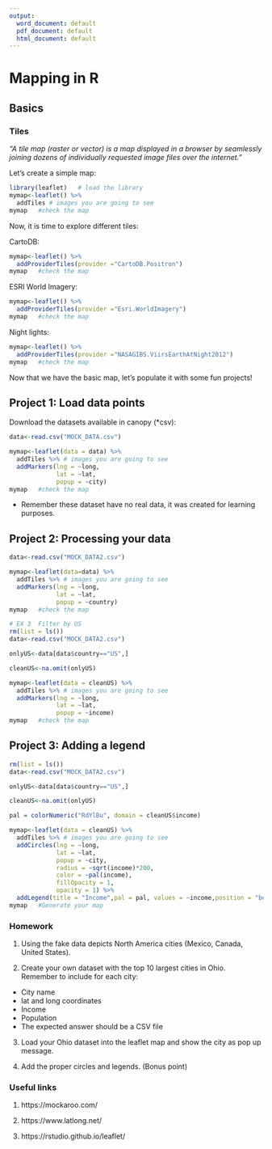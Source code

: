 ```yaml
---
output:
  word_document: default
  pdf_document: default
  html_document: default
---
```

# Mapping in R {#week6}

## Basics

### Tiles

_"A tile map (raster or vector) is a map displayed in a browser by seamlessly joining dozens of individually requested image files over the internet."_

Let's create a simple map:

```r
library(leaflet)   # load the library
mymap<-leaflet() %>%
  addTiles # images you are going to see
mymap   #check the map
```

Now, it is time to explore different tiles:

CartoDB:

```r
mymap<-leaflet() %>%
  addProviderTiles(provider ="CartoDB.Positron")
mymap   #check the map
```

ESRI World Imagery:

```r
mymap<-leaflet() %>%
  addProviderTiles(provider ="Esri.WorldImagery")
mymap   #check the map
```

Night lights:

```r
mymap<-leaflet() %>%
  addProviderTiles(provider ="NASAGIBS.ViirsEarthAtNight2012")
mymap   #check the map
```

Now that we have the basic map, let's populate it with some fun projects!

## Project 1: Load data points

Download the datasets available in canopy (*csv):

```r
data<-read.csv("MOCK_DATA.csv")

mymap<-leaflet(data = data) %>%
  addTiles %>% # images you are going to see
  addMarkers(lng = ~long,
             lat = ~lat,
             popup = ~city)
mymap   #check the map
```

* Remember these dataset have no real data, it was created for learning purposes.

## Project 2: Processing your data

```r
data<-read.csv("MOCK_DATA2.csv")

mymap<-leaflet(data=data) %>%
  addTiles %>% # images you are going to see
  addMarkers(lng = ~long,
             lat = ~lat,
             popup = ~country)
mymap   #check the map

# EX 3  Filter by US
rm(list = ls())
data<-read.csv("MOCK_DATA2.csv")

onlyUS<-data[data$country=="US",]

cleanUS<-na.omit(onlyUS)

mymap<-leaflet(data = cleanUS) %>%
  addTiles %>% # images you are going to see
  addMarkers(lng = ~long,
             lat = ~lat,
             popup = ~income)
mymap   #check the map
```

## Project 3: Adding a legend

```r
rm(list = ls())
data<-read.csv("MOCK_DATA2.csv")

onlyUS<-data[data$country=="US",]

cleanUS<-na.omit(onlyUS)

pal = colorNumeric("RdYlBu", domain = cleanUS$income)

mymap<-leaflet(data = cleanUS) %>%
  addTiles %>% # images you are going to see
  addCircles(lng = ~long,
             lat = ~lat,
             popup = ~city,
             radius = ~sqrt(income)*200,
             color = ~pal(income),
             fillOpacity = 1,
             opacity = 1) %>%
  addLegend(title = "Income",pal = pal, values = ~income,position = "bottomright") 
mymap   #Generate your map
```

### Homework

1. Using the fake data depicts North America cities (Mexico, Canada, United States).

2. Create your own dataset with the top 10 largest cities in Ohio. Remember to include for each city:
+ City name
+ lat and long coordinates 
+ Income
+ Population
+ The expected answer should be a CSV file

3. Load your Ohio dataset into the leaflet map and show the city as pop up message.

4. Add the proper circles and legends. (Bonus point)
  
### Useful links

1. https://mockaroo.com/

2. https://www.latlong.net/

3. https://rstudio.github.io/leaflet/
